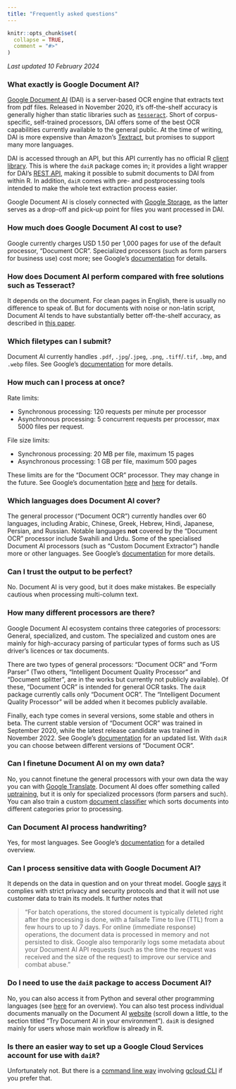 ```yaml
---
title: "Frequently asked questions"
---
```


```r
knitr::opts_chunk$set(
  collapse = TRUE,
  comment = "#>"
)
```

*Last updated 10 February 2024*
\

### What exactly is Google Document AI?

[Google Document AI](https://cloud.google.com/document-ai) (DAI) is a server-based OCR engine that extracts text from pdf files. Released in November 2020, it's off-the-shelf accuracy is generally higher than static libraries such as [`tesseract`](https://github.com/tesseract-ocr/tesseract). Short of corpus-specific, self-trained processors, DAI offers some of the best OCR capabilities currently available to the general public. At the time of writing, DAI is more expensive than Amazon's [Textract](https://aws.amazon.com/textract/), but promises to support many more languages.

DAI is accessed through an API, but this API currently has no official R [client library](https://cloud.google.com/document-ai/docs/libraries). This is where the `daiR` package comes in; it provides a light wrapper for DAI's [REST API](https://cloud.google.com/document-ai/docs/reference/rest), making it possible to submit documents to DAI from within R. In addition, `daiR` comes with pre- and postprocessing tools intended to make the whole text extraction process easier. 

Google Document AI is closely connected with [Google Storage](https://cloud.google.com/storage), as the latter serves as a drop-off and pick-up point for files you want processed in DAI.

### How much does Google Document AI cost to use?

Google currently charges USD 1.50 per 1,000 pages for use of the default processor, "Document OCR". Specialized processors (such as form parsers for business use) cost more; see Google's [documentation](https://cloud.google.com/document-ai/pricing) for details. 

### How does Document AI perform compared with free solutions such as Tesseract?

It depends on the document. For clean pages in English, there is usually no difference to speak of. But for documents with noise or non-latin script, Document AI tends to have substantially better off-the-shelf accuracy, as described in [this paper](https://link.springer.com/article/10.1007/s42001-021-00149-1). 

### Which filetypes can I submit?

Document AI currently handles `.pdf`, `.jpg`/`.jpeg`, `.png`, `.tiff`/`.tif`, `.bmp`, and `.webp` files. See Google's [documentation](https://cloud.google.com/document-ai/docs/file-types) for more details.

### How much can I process at once?

Rate limits:

- Synchronous processing: 120 requests per minute per processor 
- Asynchronous processing: 5 concurrent requests per processor, max 5000 files per request. 

File size limits:

- Synchronous processing: 20 MB per file, maximum 15 pages
- Asynchronous processing: 1 GB per file, maximum 500 pages

These limits are for the "Document OCR" processor. They may change in the future. See Google's documentation [here](https://cloud.google.com/document-ai/quotas) and [here](https://cloud.google.com/document-ai/quotas#processor_limits) for details.

### Which languages does Document AI cover?

The general processor ("Document OCR") currently handles over 60 languages, including Arabic, Chinese, Greek, Hebrew, Hindi, Japanese, Persian, and Russian. Notable languages **not** covered by the "Document OCR" processor include Swahili and Urdu. Some of the specialised Document AI processors (such as "Custom Document Extractor") handle more or other languages. See Google's [documentation](https://cloud.google.com/document-ai/docs/languages) for more details.

### Can I trust the output to be perfect?

No. Document AI is very good, but it does make mistakes. Be especially cautious when processing multi-column text.  

### How many different processors are there?

Google Document AI ecosystem contains three categories of processors: General, specialized, and custom. The specialized and custom ones are mainly for high-accuracy parsing of particular types of forms such as US driver's licences or tax documents. 
 
There are two types of general processors: "Document OCR" and "Form Parser" (Two others, "Intelligent Document Quality Processor" and "Document splitter", are in the works but currently not publicly available). Of these, "Document OCR" is intended for general OCR tasks. The `daiR` package currently calls only "Document OCR". The "Intelligent Document Quality Processor" will be added when it becomes publicly available.  

Finally, each type comes in several versions, some stable and others in beta. The current stable version of "Document OCR" was trained in September 2020, while the latest release candidate was trained in November 2022. See Google's [documentation](https://cloud.google.com/document-ai/docs/processors-list) for an updated list. With `daiR` you can choose between different versions of "Document OCR".

### Can I finetune Document AI on my own data?

No, you cannot finetune the general processors with your own data the way you can with [Google Translate](https://cloud.google.com/translate/automl/docs/). Document AI does offer something called [uptraining](https://cloud.google.com/document-ai/docs/workbench/uptrain-processor), but it is only for specialized processors (form parsers and such). You can also train a custom [document classifier](https://cloud.google.com/document-ai/docs/workbench/build-custom-classification-processor) which sorts documents into different categories prior to processing.

### Can Document AI process handwriting?

Yes, for most languages. See Google's [documentation](https://cloud.google.com/document-ai/docs/languages) for a detailed overview.

### Can I process sensitive data with Google Document AI?

It depends on the data in question and on your threat model. Google [says](https://cloud.google.com/document-ai/docs/security) it complies with strict privacy and security protocols and that it will not use customer data to train its models. It further notes that 

> "For batch operations, the stored document is typically deleted right after the processing is done, with a failsafe Time to live (TTL) from a few hours to up to 7 days. For online (immediate response) operations, the document data is processed in memory and not persisted to disk. Google also temporarily logs some metadata about your Document AI API requests (such as the time the request was received and the size of the request) to improve our service and combat abuse."

### Do I need to use the `daiR` package to access Document AI?

No, you can also access it from Python and several other programming languages (see [here](https://cloud.google.com/document-ai/docs/libraries) for an overview). You can also test process individual documents manually on the Document AI [website](https://cloud.google.com/document-ai) (scroll down a little, to the section titled "Try Document AI in your environment"). `daiR` is designed mainly for users whose main workflow is already in R.

### Is there an easier way to set up a Google Cloud Services account for use with `daiR`?

Unfortunately not. But there is a [command line way](https://dair.info/articles/gcs_cli.html) involving [gcloud CLI](https://cloud.google.com/sdk/gcloud/) if you prefer that.